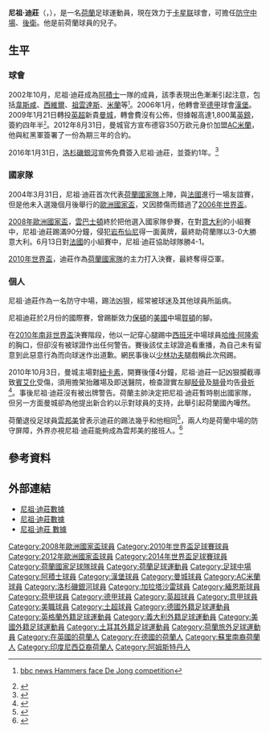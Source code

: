{{noteTA
|G1=uefa
|G2=德甲
|G3=EPL
|G4=土超
|G5=卡塔尔星级足球联赛
|T=zh-hans:尼热尔·德容;zh-hk:尼祖·迪莊;zh-tw:尼熱爾·德容;
|1=zh-hans:尼热尔·德容;zh-hk:尼祖·迪莊;zh-tw:尼熱爾·德容;
|2=zh-hans:德容;zh-hk:迪莊;zh-tw:德容;
|3=zh-hans:范巴斯滕;zh-hk:雲巴士頓;zh-tw:范巴斯滕;
|4=zh-hans:安布罗西尼;zh-hk:岩布仙尼;zh-tw:安布羅西尼;
|5=zh-hans:范博梅尔;zh-hant:雲邦美;
|6=zh-hans:霍尔登;zh-hant:賀頓;
}}
{{Infobox football biography
|           name = 尼祖·迪莊<br />''Nigel de Jong''
|          image = Nigel de Jong 2011 (2).jpg
|     image_size = 250px
|       fullname = Nigel de Jong<ref>{{cite web|title=FIFA World Cup South Africa 2010 – List of Players|url=http://www.fifa.com/mm/document/tournament/competition/01/22/85/78/fwc_2010_squadlists.pdf|publisher=Fédération Internationale de Football Association (FIFA)|accessdate=8 June 2013|format=PDF|archive-date=2017-12-01|archive-url=https://web.archive.org/web/20171201033016/http://www.fifa.com/mm/document/tournament/competition/01/22/85/78/fwc_2010_squadlists.pdf|dead-url=no}}</ref>
|     birth_date = {{Birth date and age|1984|11|30|df=y}}
|    birth_place = {{NED}}[[阿姆斯特丹|阿姆斯特丹]]
|         height = {{Height|m=1.74|precision=0}}
| nickname = 中場絞肉機
|    currentclub = {{le|艾沙哈尼亞體育會|Al-Shahania|艾沙哈尼亞}}
|     clubnumber =  8
| position = [[防守中場|防守中場]]、[[右閘|右閘]]
|    youthyears1 = 1993–2002 | youthclubs1 = [[阿贾克斯足球俱乐部|阿贾克斯]]
|         years1 = 2002–2006 | caps1 = 96  | goals1 = 9 | clubs1 = [[阿贾克斯足球俱乐部|阿贾克斯]]
|         years2 = 2006–2009 | caps2 = 66  | goals2 = 3 | clubs2 = [[汉堡体育俱乐部|汉堡]]
|         years3 = 2009–2012 | caps3 = 104 | goals3 = 1 | clubs3 = [[曼彻斯特城足球俱乐部|曼城]]
|         years4 = 2012–2016 | caps4 = 79  | goals4 = 6 | clubs4 = [[AC米兰|AC米兰]]
|         years5 = 2016      | caps5 = 18  | goals5 = 0 | clubs5 = [[洛杉磯銀河|洛杉磯銀河]]
|         years6 = 2016–2018     | caps6 = 18   | goals6 = 1 | clubs6 = [[加拉塔沙雷體育會|加拉塔沙雷]]
|         years7 = 2018      | caps7 = 11  | goals7 = 0 | clubs7 = [[美因茨05足球俱乐部|美因茨]]
|         years8 = 2018–2019 | caps8 = 21  | goals8 = 4 | clubs8 = [[阿赫利体育俱乐部_(多哈)|阿赫利体育]]
|         years9 = 2019–     | caps9 = 0   | goals9 = 0 | clubs9 = {{le|艾沙哈尼亞體育會|Al-Shahania|艾沙哈尼亞}}
| nationalyears1 = 2002–2005 | nationalteam1 = [[荷蘭21歲以下國家足球隊|荷蘭U21]]
|  nationalcaps1 = 10 | nationalgoals1 = 0
| nationalyears2 = 2004–2015     | nationalteam2 = [[荷蘭國家足球隊|荷蘭]]
|  nationalcaps2 = 81 | nationalgoals2 = 1
| pcupdate = 2018年1月28日
| ntupdate = 2012年5月28日
}}
{{中文譯名 
| english     = Nigel '''de Jong'''
| putonghua   = 尼热尔·德容
| taiwan      = 尼熱爾·德容
| cantonese   = 尼祖·迪莊
| other       = 
}}
'''尼祖·迪莊'''（{{lang-nl|'''Nigel de Jong'''}}，{{bd|1984年|11月30日|catidx=De Jong, Nigel}}），是一名[[荷蘭|荷蘭]]足球運動員，現在效力于[[卡塔爾星級足球聯賽|卡星联]]球會{{le|艾沙哈尼亞體育會|Al-Shahania|艾沙哈尼亞}}，可擔任[[防守中場|防守中場]]、[[後衛_(足球)|後衛]]。他是前荷蘭球員{{le|杰瑞·德容|Jerry de Jong}}的兒子。

== 生平 ==
=== 球會 ===
2002年10月，尼祖·迪莊成為[[阿積士|阿積士]]一隊的成員，該季表現出色漸漸引起注意，包括[[韋斯咸|韋斯咸]]、[[西維爾足球會|西維爾]]、[[祖雲達斯|祖雲達斯]]、[[AC米蘭足球俱乐部|米蘭]]等<small><ref>{{en}} [http://news.bbc.co.uk/solpda/ukfs_sport/hi/newsid_4620000/4620400.stm bbc news Hammers face De Jong competition]{{Dead link}}</ref></small>。2006年1月，他轉會至[[德國甲組聯賽|德甲]]球會[[漢堡足球俱樂部|漢堡]]。2009年1月21日轉投[[英超|英超]]新貴[[曼城足球俱乐部|曼城]]，轉會費沒有公佈，但據報高達1,800萬[[英鎊|英鎊]]，簽約四年半<small><ref>{{cite news| url=http://news.bbc.co.uk/sport1/hi/football/teams/m/man_city/7834076.stm| title=Man City Complete De Jong Switch| date=2009-01-21| accessdate=2009-01-21| publisher=[[BBC|BBC]] Sport| archive-date=2009-01-22| archive-url=https://web.archive.org/web/20090122120143/http://news.bbc.co.uk/sport1/hi/football/teams/m/man_city/7834076.stm| dead-url=no}}</ref></small>。2012年8月31日，曼城官方宣布德容350万欧元身价加盟[[AC米蘭足球俱乐部|AC米蘭]]，他與紅黑軍簽署了一份為期三年的合約。

2016年1月31日，[[洛杉磯銀河|洛杉磯銀河]]宣佈免費簽入尼祖·迪莊，並簽約1年。<ref>{{cite web|title=Galaxy adds strong Nigel De Jong|url=http://www.latimes.com/sports/soccer/la-sp-galaxy-20160131-story.html|website=Los Angeles Times|date=30 January 2016|access-date=31 January 2016|first=Kevin|last=Baxter|archive-date=2017-01-06|archive-url=https://web.archive.org/web/20170106122745/http://www.latimes.com/sports/soccer/la-sp-galaxy-20160131-story.html|dead-url=no}}</ref>

=== 國家隊 ===
2004年3月31日，尼祖·迪莊首次代表[[荷蘭國家足球隊|荷蘭國家隊]]上陣，與[[法國國家足球隊|法國]]進行一場友誼賽，但是他未入選幾個月後舉行的[[2004年歐洲國家盃|歐洲國家盃]]，又因膝傷而錯過了[[2006年世界盃|2006年世界盃]]。

[[2008年歐洲國家盃|2008年歐洲國家盃]]，[[雲巴士頓|雲巴士頓]]終於把他選入國家隊參賽，在對[[意大利國家足球隊|意大利]]的小組賽中，尼祖·迪莊踢滿90分鐘，侵犯[[岩布仙尼|岩布仙尼]]得一面黃牌，最終助荷蘭隊以3-0大勝意大利。6月13日對[[法國國家足球隊|法國]]的小組賽中，尼祖·迪莊協助球隊勝4-1。

[[2010年世界盃|2010年世界盃]]，迪莊作為[[荷蘭國家隊|荷蘭國家隊]]的主力打入決賽，最終奪得亞軍。

=== 個人 ===
尼祖·迪莊作為一名防守中場，踢法凶狠，經常被球迷及其他球員所詬病。

尼祖迪莊於2月份的國際賽，曾踢斷效力[[保頓|保頓]]的[[美國國家足球隊|美國]]中場[[斯图尔特·霍尔登|賀頓]]的腳。

在[[2010年南非世界盃|2010年南非世界盃]]決賽階段，他以一記穿心腿踢中[[西班牙|西班牙]]中場球員[[哈维·阿隆索|哈维·阿隆索]]的胸口，但卻沒有被球證作出任何警告。賽後該仗主球證追看重播，為自己未有留意到此惡意行為而向球迷作出道歉。網民事後以[[少林功夫|少林功夫]]腿戲稱此次飛踢。

2010年10月3日，曼城主場對[[纽卡斯尔联足球俱乐部|紐卡素]]，開賽後僅4分鐘，尼祖·迪莊一記凶狠攔截導致[[賓艾化|賓艾化]]受傷，須用擔架抬離場及即送醫院，檢查證實左腳[[胫骨|胫骨]]及[[腓骨|腓骨]]均告[[骨折|骨折]]<ref>{{cite news |language=en |url=http://news.bbc.co.uk/sport2/hi/football/teams/n/newcastle_united/9055823.stm |title=Hatem Ben Arfa suffers broken leg, Newcastle confirm |publisher=[[BBC|BBC]] Sport |date=2010-10-03 |accessdate=2010-10-04 |archive-date=2010-10-04 |archive-url=https://web.archive.org/web/20101004045212/http://news.bbc.co.uk/sport2/hi/football/teams/n/newcastle_united/9055823.stm |dead-url=no }}</ref>。事後尼祖·迪莊沒有被出牌警告。荷蘭主帥決定把尼祖·迪莊暫時剔出國家隊，但另一方面曼城卻為他提出新合約以示對球員的支持，此舉引起荷蘭國內嘩然。

荷蘭退役足球員[[雲邦美|雲邦美]]曾表示迪莊的踢法幾乎和他相同<ref>{{Cite web |url=http://www.goal.com/hk/news/489/%E6%84%8F%E5%A4%A7%E5%88%A9/2012/09/02/3348469/%E9%9B%B2%E9%82%A6%E7%BE%8E%E8%BF%AA%E8%8E%8A%E7%90%83%E9%A2%A8%E5%A5%BD%E4%BC%BC%E6%88%91 |title=存档副本 |accessdate=2012-10-20 |archive-date=2012-09-07 |archive-url=https://web.archive.org/web/20120907104548/http://www.goal.com/hk/news/489/%E6%84%8F%E5%A4%A7%E5%88%A9/2012/09/02/3348469/%E9%9B%B2%E9%82%A6%E7%BE%8E%E8%BF%AA%E8%8E%8A%E7%90%83%E9%A2%A8%E5%A5%BD%E4%BC%BC%E6%88%91 |dead-url=no }}</ref>，兩人均是荷蘭中場的防守屏障，外界亦視尼祖·迪莊能夠成為雲邦美的接班人。<ref>{{Cite web |url=http://www.goal.com/hk/news/497/%E8%BD%89%E6%9C%83%E5%B8%82%E5%A0%B4/2012/08/30/3340243/ac%E7%B1%B3%E8%98%AD%E9%8E%96%E5%AE%9A%E5%B0%BC%E7%A5%96%E8%BF%AA%E8%8E%8A%E6%8E%A5%E7%8F%AD%E9%9B%B2%E9%82%A6%E7%BE%8E |title=存档副本 |accessdate=2012-10-20 |archive-date=2012-09-05 |archive-url=https://web.archive.org/web/20120905092936/http://www.goal.com/hk/news/497/%E8%BD%89%E6%9C%83%E5%B8%82%E5%A0%B4/2012/08/30/3340243/ac%E7%B1%B3%E8%98%AD%E9%8E%96%E5%AE%9A%E5%B0%BC%E7%A5%96%E8%BF%AA%E8%8E%8A%E6%8E%A5%E7%8F%AD%E9%9B%B2%E9%82%A6%E7%BE%8E |dead-url=no }}</ref>

== 參考資料 ==
<div class="references-small">
<references />
</div>

== 外部連結 ==
* [http://www.uefa.com/competitions/UCL/Players/Player=59421/index.html 尼祖·迪莊數據] {{Wayback|url=http://www.uefa.com/competitions/UCL/Players/Player=59421/index.html |date=20080513084058 }}{{en}}
* [https://web.archive.org/web/20090122022848/http://www.wereldvanoranje.nl/profielen/profiel.php?id=482 尼祖·迪莊數據]{{nl}}
* [http://fussballdaten.de/spieler/jongnigelde/ 尼祖·迪莊 數據] {{Wayback|url=http://fussballdaten.de/spieler/jongnigelde/ |date=20080419000748 }}{{en}}

{{start box}}
{{succession box|
 before={{flagicon|BRA}} [[马克斯韦尔·舒尔勒·卡贝里诺·安德拉德|-{zh-hans:马克斯韦尔;zh-hk:麥士維;zh-tw:馬克斯韋爾;}-]]|
 title=阿積士足球先生|
 years=2004-2005|
 after={{flagicon|NED}} [[亨特拉爾|亨特拉爾]]|
}}
{{end box}}
{{2008年歐洲足球錦標賽荷蘭參賽名單}}
{{2010年世界盃足球賽荷蘭參賽名單}}
{{2012年歐洲足球錦標賽荷蘭參賽名單}}
{{2014年世界盃足球賽荷蘭參賽名單}}
{{DEFAULTSORT:De Jong, Nigel}}
[[Category:2008年歐洲國家盃球員|Category:2008年歐洲國家盃球員]]
[[Category:2010年世界盃足球賽球員|Category:2010年世界盃足球賽球員]]
[[Category:2012年歐洲國家盃球員|Category:2012年歐洲國家盃球員]]
[[Category:2014年世界盃足球賽球員|Category:2014年世界盃足球賽球員]]
[[Category:荷蘭國家足球隊球員|Category:荷蘭國家足球隊球員]]
[[Category:荷蘭足球運動員|Category:荷蘭足球運動員]]
[[Category:足球中場|Category:足球中場]]
[[Category:阿積士球員|Category:阿積士球員]]
[[Category:漢堡球員|Category:漢堡球員]]
[[Category:曼城球員|Category:曼城球員]]
[[Category:AC米蘭球員|Category:AC米蘭球員]]
[[Category:洛杉磯銀河球員|Category:洛杉磯銀河球員]]
[[Category:加拉塔沙雷球員|Category:加拉塔沙雷球員]]
[[Category:緬恩斯球員|Category:緬恩斯球員]]
[[Category:荷甲球員|Category:荷甲球員]]
[[Category:德甲球員|Category:德甲球員]]
[[Category:英超球員|Category:英超球員]]
[[Category:意甲球員|Category:意甲球員]]
[[Category:美職球員|Category:美職球員]]
[[Category:土超球員|Category:土超球員]]
[[Category:德國外籍足球運動員|Category:德國外籍足球運動員]]
[[Category:英格蘭外籍足球運動員|Category:英格蘭外籍足球運動員]]
[[Category:義大利外籍足球運動員|Category:義大利外籍足球運動員]]
[[Category:美國外籍足球運動員|Category:美國外籍足球運動員]]
[[Category:土耳其外籍足球運動員|Category:土耳其外籍足球運動員]]
[[Category:荷蘭旅外足球運動員|Category:荷蘭旅外足球運動員]]
[[Category:在英國的荷蘭人|Category:在英國的荷蘭人]]
[[Category:在德國的荷蘭人|Category:在德國的荷蘭人]]
[[Category:蘇里南裔荷蘭人|Category:蘇里南裔荷蘭人]]
[[Category:印度尼西亞裔荷蘭人|Category:印度尼西亞裔荷蘭人]]
[[Category:阿姆斯特丹人|Category:阿姆斯特丹人]]